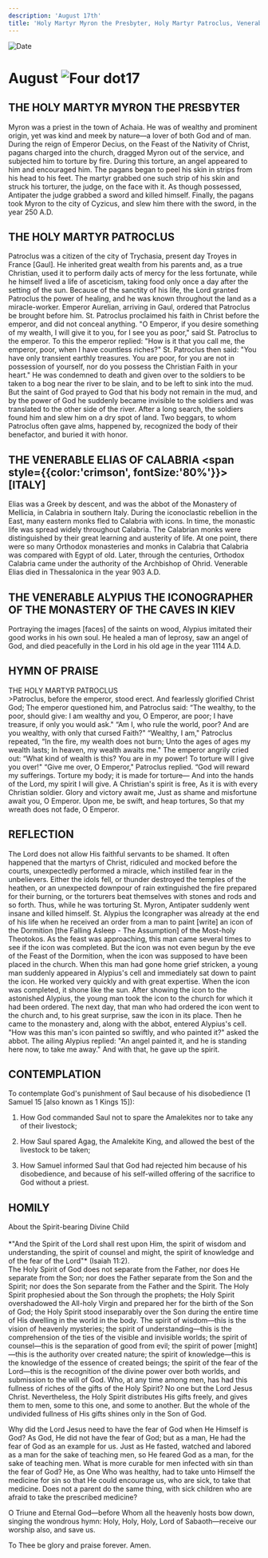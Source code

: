 ```yaml
---
description: 'August 17th'
title: 'Holy Martyr Myron the Presbyter, Holy Martyr Patroclus, Venerable Elias of Calabria, Venerable Alypius the Iconographer of the Kiev Caves'
---
```


<CustomPaginator />
<RunningHead />

<Image src="/title-imprint.png" height={68} width={50} alt="Date" className="title-imprint"/>

# <div id="date">August <Image className="four-dot" src="/four-dot.png" height={15} width={15} alt="Four dot" />17</div>

## THE HOLY MARTYR MYRON THE PRESBYTER

Myron was a priest in the town of Achaia. He was of wealthy and prominent origin, yet was kind and meek by nature—a lover of both God and of man. During the reign of Emperor Decius, on the Feast of the Nativity of Christ, pagans charged into the church, dragged Myron out of the service, and subjected him to torture by fire. During this torture, an angel appeared to him and encouraged him. The pagans began to peel his skin in strips from his head to his feet. The martyr grabbed one such strip of his skin and struck his torturer, the judge, on the face with it. As though possessed, Antipater the judge grabbed a sword and killed himself. Finally, the pagans took Myron to the city of Cyzicus, and slew him there with the sword, in the year 250 A.D.

## THE HOLY MARTYR PATROCLUS

Patroclus was a citizen of the city of Trychasia, present day Troyes in France [Gaul]. He inherited great wealth from his parents and, as a true Christian, used it to perform daily acts of mercy for the less fortunate, while he himself lived a life of asceticism, taking food only once a day after the setting of the sun. Because of the sanctity of his life, the Lord granted Patroclus the power of healing, and he was known throughout the land as a miracle-worker. Emperor Aurelian, arriving in Gaul, ordered that Patroclus be brought before him. St. Patroclus proclaimed his faith in Christ before the emperor, and did not conceal anything. "O Emperor, if you desire something of my wealth, I will give it to you, for I see you as poor," said St. Patroclus to the emperor. To this the emperor replied: "How is it that you call me, the emperor, poor, when I have countless riches?" St. Patroclus then said: "You have only transient earthly treasures. You are poor, for you are not in possession of yourself, nor do you possess the Christian Faith in your heart." He was condemned to death and given over to the soldiers to be taken to a bog near the river to be slain, and to be left to sink into the mud. But the saint of God prayed to God that his body not remain in the mud, and by the power of God he suddenly became invisible to the soldiers and was translated to the other side of the river. After a long search, the soldiers found him and slew him on a dry spot of land. Two beggars, to whom Patroclus often gave alms, happened by, recognized the body of their benefactor, and buried it with honor.

## THE VENERABLE ELIAS OF CALABRIA <span style={{color:'crimson', fontSize:'80%'}}>[ITALY]</span>

Elias was a Greek by descent, and was the abbot of the Monastery of Mellicia, in Calabria in southern Italy. During the iconoclastic rebellion in the East, many eastern monks fled to Calabria with icons. In time, the monastic life was spread widely throughout Calabria. The Calabrian monks were distinguished by their great learning and austerity of life. At one point, there were so many Orthodox monasteries and monks in Calabria that Calabria was compared with Egypt of old. Later, through the centuries, Orthodox Calabria came under the authority of the Archbishop of Ohrid. Venerable Elias died in Thessalonica in the year 903 A.D.

## THE VENERABLE ALYPIUS THE ICONOGRAPHER OF THE MONASTERY OF THE CAVES IN KIEV

Portraying the images [faces] of the saints on wood, Alypius imitated their good works in his own soul. He healed a man of leprosy, saw an angel of God, and died peacefully in the Lord in his old age in the year 1114 A.D.


## HYMN OF PRAISE
<div style={{textAlign:'center', color:'crimson', fontWeight:'bold'}}>
THE HOLY MARTYR PATROCLUS
</div>
>Patroclus, before the emperor, stood erect.  
And fearlessly glorified Christ God;  
The emperor questioned him, and Patroclus said:  
“The wealthy, to the poor, should give:  
I am wealthy and you, O Emperor, are poor;  
I have treasure, if only you would ask."  
“Am I, who rule the world, poor?  
And are you wealthy, with only that cursed Faith?"  
“Wealthy, I am," Patroclus repeated,  
“In the fire, my wealth does not burn;  
Unto the ages of ages my wealth lasts;  
In heaven, my wealth awaits me."  
The emperor angrily cried out:  
“What kind of wealth is this? You are in my power!  
To torture will I give you over!"  
“Give me over, O Emperor," Patroclus replied.  
“God will reward my sufferings.  
Torture my body; it is made for torture—  
And into the hands of the Lord, my spirit I will give.  
A Christian's spirit is free,  
As it is with every Christian soldier.  
Glory and victory await me,  
Just as shame and misfortune await you, O Emperor.  
Upon me, be swift, and heap tortures,  
So that my wreath does not fade, O Emperor.  


## REFLECTION

The Lord does not allow His faithful servants to be shamed. It often happened that the martyrs of Christ, ridiculed and mocked before the courts, unexpectedly performed a miracle, which instilled fear in the unbelievers. Either the idols fell, or thunder destroyed the temples of the heathen, or an unexpected downpour of rain extinguished the fire prepared for their burning, or the torturers beat themselves with stones and rods and so forth. Thus, while he was torturing St. Myron, Antipater suddenly went insane and killed himself. St. Alypius the Icongrapher was already at the end of his life when he received an order from a man to paint [write] an icon of the Dormition [the Falling Asleep - The Assumption] of the Most-holy Theotokos. As the feast was approaching, this man came several times to see if the icon was completed. But the icon was not even begun by the eve of the Feast of the Dormition, when the icon was supposed to have been placed in the church. When this man had gone home grief stricken, a young man suddenly appeared in Alypius's cell and immediately sat down to paint the icon. He worked very quickly and with great expertise. When the icon was completed, it shone like the sun. After showing the icon to the astonished Alypius, the young man took the icon to the church for which it had been ordered. The next day, that man who had ordered the icon went to the church and, to his great surprise, saw the icon in its place. Then he came to the monastery and, along with the abbot, entered Alypius's cell. "How was this man's icon painted so swiftly, and who painted it?" asked the abbot. The ailing Alypius replied: "An angel painted it, and he is standing here now, to take me away." And with that, he gave up the spirit.


## CONTEMPLATION

To contemplate God's punishment of Saul because of his disobedience (1 Samuel 15 [also known as 1 Kings 15]):

1. How God commanded Saul not to spare the Amalekites nor to take any of their livestock;

2. How Saul spared Agag, the Amalekite King, and allowed the best of the livestock to be taken;

3. How Samuel informed Saul that God had rejected him because of his disobedience, and because of his self-willed offering of the sacrifice to God without a priest.


## HOMILY
<div style={{textAlign:'center', color:'crimson', fontWeight:'bold'}}>
About the Spirit-bearing Divine Child
</div>
<br />
<div style={{textAlign:'right'}}>
*"And the Spirit of the Lord shall rest upon Him, the spirit of wisdom and understanding, the spirit of counsel and might, the spirit of knowledge and of the fear of the Lord"* (Isaiah 11:2).
</div>
The Holy Spirit of God does not separate from the Father, nor does He separate from the Son; nor does the Father separate from the Son and the Spirit; nor does the Son separate from the Father and the Spirit. The Holy Spirit prophesied about the Son through the prophets; the Holy Spirit overshadowed the All-holy Virgin and prepared her for the birth of the Son of God; the Holy Spirit stood inseparably over the Son during the entire time of His dwelling in the world in the body. The spirit of wisdom—this is the vision of heavenly mysteries; the spirit of understanding—this is the comprehension of the ties of the visible and invisible worlds; the spirit of counsel—this is the separation of good from evil; the spirit of power [might]—this is the authority over created nature; the spirit of knowledge—this is the knowledge of the essence of created beings; the spirit of the fear of the Lord—this is the recognition of the divine power over both worlds, and submission to the will of God. Who, at any time among men, has had this fullness of riches of the gifts of the Holy Spirit? No one but the Lord Jesus Christ. Nevertheless, the Holy Spirit distributes His gifts freely, and gives them to men, some to this one, and some to another. But the whole of the undivided fullness of His gifts shines only in the Son of God.

Why did the Lord Jesus need to have the fear of God when He Himself is God? As God, He did not have the fear of God; but as a man, He had the fear of God as an example for us. Just as He fasted, watched and labored as a man for the sake of teaching men, so He feared God as a man, for the sake of teaching men. What is more curable for men infected with sin than the fear of God? He, as One Who was healthy, had to take unto Himself the medicine for sin so that He could encourage us, who are sick, to take that medicine. Does not a parent do the same thing, with sick children who are afraid to take the prescribed medicine?

O Triune and Eternal God—before Whom all the heavenly hosts bow down, singing the wondrous hymn: Holy, Holy, Holy, Lord of Sabaoth—receive our worship also, and save us.

To Thee be glory and praise forever. Amen.